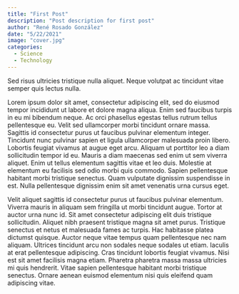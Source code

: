 ```yaml
---
title: "First Post"
description: "Post description for first post"
author: "René Rosado González"
date: "5/22/2021"
image: "cover.jpg"
categories:
  - Science
  - Technology
---
```


Sed risus ultricies tristique nulla aliquet. Neque volutpat ac tincidunt vitae semper quis lectus nulla.

Lorem ipsum dolor sit amet, consectetur adipiscing elit, sed do eiusmod tempor incididunt ut labore et dolore magna aliqua. Enim sed faucibus turpis in eu mi bibendum neque. Ac orci phasellus egestas tellus rutrum tellus pellentesque eu. Velit sed ullamcorper morbi tincidunt ornare massa. Sagittis id consectetur purus ut faucibus pulvinar elementum integer. Tincidunt nunc pulvinar sapien et ligula ullamcorper malesuada proin libero. Lobortis feugiat vivamus at augue eget arcu. Aliquam ut porttitor leo a diam sollicitudin tempor id eu. Mauris a diam maecenas sed enim ut sem viverra aliquet. Enim ut tellus elementum sagittis vitae et leo duis. Molestie at elementum eu facilisis sed odio morbi quis commodo. Sapien pellentesque habitant morbi tristique senectus. Quam vulputate dignissim suspendisse in est. Nulla pellentesque dignissim enim sit amet venenatis urna cursus eget.

Velit aliquet sagittis id consectetur purus ut faucibus pulvinar elementum. Viverra mauris in aliquam sem fringilla ut morbi tincidunt augue. Tortor at auctor urna nunc id. Sit amet consectetur adipiscing elit duis tristique sollicitudin. Aliquet nibh praesent tristique magna sit amet purus. Tristique senectus et netus et malesuada fames ac turpis. Hac habitasse platea dictumst quisque. Auctor neque vitae tempus quam pellentesque nec nam aliquam. Ultrices tincidunt arcu non sodales neque sodales ut etiam. Iaculis at erat pellentesque adipiscing. Cras tincidunt lobortis feugiat vivamus. Nisi est sit amet facilisis magna etiam. Pharetra pharetra massa massa ultricies mi quis hendrerit. Vitae sapien pellentesque habitant morbi tristique senectus. Ornare aenean euismod elementum nisi quis eleifend quam adipiscing vitae.